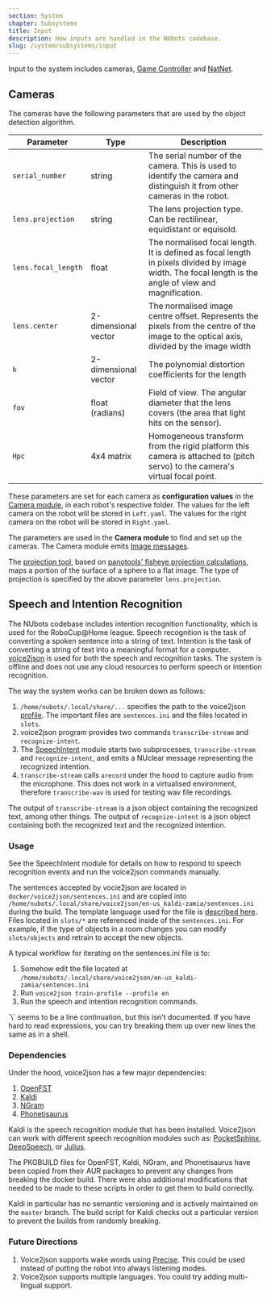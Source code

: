 ```yaml
---
section: System
chapter: Subsystems
title: Input
description: How inputs are handled in the NUbots codebase.
slug: /system/subsystems/input
---
```


Input to the system includes cameras, [Game Controller](https://github.com/RoboCup-Humanoid-TC/GameController) and [NatNet](https://optitrack.com/products/natnet-sdk/).

## Cameras

The cameras have the following parameters that are used by the object detection algorithm.

| Parameter           | Type                 | Description                                                                                                                                           |
| ------------------- | -------------------- | ----------------------------------------------------------------------------------------------------------------------------------------------------- |
| `serial_number`     | string               | The serial number of the camera. This is used to identify the camera and distinguish it from other cameras in the robot.                              |
| `lens.projection`   | string               | The lens projection type. Can be rectilinear, equidistant or equisold.                                                                                |
| `lens.focal_length` | float                | The normalised focal length. It is defined as focal length in pixels divided by image width. The focal length is the angle of view and magnification. |
| `lens.center`       | 2-dimensional vector | The normalised image centre offset. Represents the pixels from the centre of the image to the optical axis, divided by the image width                |
| `k`                 | 2-dimensional vector | The polynomial distortion coefficients for the length                                                                                                 |
| `fov`               | float (radians)      | Field of view. The angular diameter that the lens covers (the area that light hits on the sensor).                                                    |
| `Hpc`               | 4x4 matrix           | Homogeneous transform from the rigid platform this camera is attached to (pitch servo) to the camera's virtual focal point.                           |

These parameters are set for each camera as **configuration values** in the [Camera module](https://github.com/NUbots/NUbots/tree/main/module/input/Camera/data/config), in each robot's respective folder. The values for the left camera on the robot will be stored in `Left.yaml`. The values for the right camera on the robot will be stored in `Right.yaml`.

The parameters are used in the **Camera module** to find and set up the cameras. The Camera module emits [Image messages](https://github.com/NUbots/NUbots/tree/main/shared/message/input/Image.proto).

The [projection tool](https://github.com/NUbots/NUbots/tree/main/shared/utility/vision/projection.h), based on [panotools' fisheye projection calculations](https://wiki.panotools.org/Fisheye_Projection), maps a portion of the surface of a sphere to a flat image. The type of projection is specified by the above parameter `lens.projection`.

## Speech and Intention Recognition

The NUbots codebase includes intention recognition functionality, which is used for the RoboCup@Home league.
Speech recognition is the task of converting a spoken sentence into a string of text.
Intention is the task of converting a string of text into a meaningful format for a computer.
[voice2json](https://voice2json.org) is used for both the speech and recognition tasks. The system
is offline and does not use any cloud resources to perform speech or intention recognition.

The way the system works can be broken down as follows:

1. `/home/nubots/.local/share/...` specifies the path to the voice2json [profile](https://voice2json.org/profiles.html).
   The important files are `sentences.ini` and the files located in `slots`.
2. voice2json program provides two commands `transcribe-stream` and `recognize-intent`.
3. The [SpeechIntent](https://github.com/NUbots/module/behaviour/input/SpeechIntent/readme.md) module starts two subprocesses,
   `transcribe-stream` and `recognize-intent`, and emits a NUclear message representing the recognized intention.
4. `transcribe-stream` calls `arecord` under the hood to capture audio from the microphone.
   This does not work in a virtualised environment, therefore `transcribe-wav` is used for testing wav file recordings.

The output of `transcribe-stream` is a json object containing the recognized text, among other things.
The output of `recognize-intent` is a json object containing both the recognized text and the recognized intention.

### Usage

See the SpeechIntent module for details on how to respond to speech recognition events and run the
voice2json commands manually.

The sentences accepted by vocie2json are located in `docker/voice2json/sentences.ini` and are
copied into `/home/nubots/.local/share/voice2json/en-us_kaldi-zamia/sentences.ini` during the build.
The template language used for the file is [described here](http://voice2json.org/sentences.html).
Files located in `slots/*` are referenced inside of the `sentences.ini`.
For example, if the type of objects in a room changes you can modify `slots/objects` and retrain to accept the new objects.

A typical workflow for iterating on the sentences.ini file is to:

1. Somehow edit the file located at `/home/nubots/.local/share/voice2json/en-us_kaldi-zamia/sentences.ini`
2. Run `voice2json train-profile --profile en`
3. Run the speech and intention recognition commands.

<Alert type='info'>
`\` seems to be a line continuation, but this isn't documented.
If you have hard to read expressions, you can try breaking them up over new lines the same as in a shell.
</Alert>

### Dependencies

Under the hood, voice2json has a few major dependencies:

1. [OpenFST](https://www.openfst.org)
2. [Kaldi](https://kaldi-asr.org)
3. [NGram](https://www.opengrm.org/twiki/bin/view/GRM/NGramLibrary)
4. [Phonetisaurus](https://github.com/AdolfVonKleist/Phonetisaurus)

Kaldi is the speech recognition module that has been installed. Voice2json can work with different
speech recognition modules such as:
[PocketSphinx](https://github.com/cmusphinx/pocketsphinx),
[DeepSpeech](https://github.com/mozilla/DeepSpeech),
or [Julius](https://github.com/julius-speech/julius).

The PKGBUILD files for OpenFST, Kaldi, NGram, and Phonetisaurus have been copied from their AUR
packages to prevent any changes from breaking the docker build. There were also additional
modifications that needed to be made to these scripts in order to get them to build correctly.

Kaldi in particular has no semantic versioning and is actively maintained on the `master` branch.
The build script for Kaldi checks out a particular version to prevent the builds from randomly breaking.

### Future Directions

1. Voice2json supports wake words using [Precise](https://github.com/MycroftAI/mycroft-precise).
   This could be used instead of putting the robot into always listening modes.
2. Voice2json supports multiple languages. You could try adding multi-lingual support.
